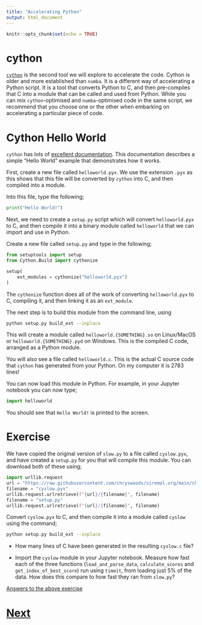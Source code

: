 ```yaml
---
title: "Accelerating Python"
output: html_document
---
```


```r
knitr::opts_chunk$set(echo = TRUE)
```

# cython

[`cython`](https://cython.org) is the second tool
we will explore to accelerate the code. Cython is older and more
established than `numba`. It is a different way of accelerating a Python
script. It is a tool that converts Python to C, and then pre-compiles
that C into a module that can be called and used from Python. While
you can mix `cython`-optimised and `numba`-optimised code in the same
script, we recommend that you choose one or the other when embarking
on accelerating a particular piece of code.

# Cython Hello World

`cython` has lots of [excellent documentation](https://cython.readthedocs.io/en/latest/src/tutorial/cython_tutorial.html).
This documentation describes a simple "Hello World" example that demonstrates
how it works.

First, create a new file called `helloworld.pyx`. We use the extension
`.pyx` as this shows that this file will be converted by `cython` into
C, and then compiled into a module.

Into this file, type the following;

```python
print("Hello World!")
```

Next, we need to create a `setup.py` script which will convert
`helloworld.pyx` to C, and then compile it into a binary module
called `helloworld` that we can import and use in Python.

Create a new file called `setup.py` and type in the following;

```python
from setuptools import setup
from Cython.Build import cythonize

setup(
    ext_modules = cythonize("helloworld.pyx")
)
```

The `cythonize` function does all of the work of converting `helloworld.pyx`
to C, compiling it, and then linking it as an `ext_module`.

The next step is to build this module from the command line, using

```bash
python setup.py build_ext --inplace
```

This will create a module called `helloworld.{SOMETHING}.so` on Linux/MacOS or
`helloworld.{SOMETHING}.pyd` on Windows. This is the compiled C code, arranged as
a Python module.

You will also see a file called `helloworld.c`. This is the actual C
source code that `cython` has generated from your Python. On my computer
it is 2783 lines!

You can now load this module in Python. For example, in your Jupyter notebook
you can now type;

```python
import helloworld
```

You should see that `Hello World!` is printed to the screen.

# Exercise

We have copied the original version of `slow.py` to a file called
`cyslow.pyx`, and have created a `setup.py` for you that will compile
this module. You can download both of these using;

```python
import urllib.request
url = "https://raw.githubusercontent.com/chryswoods/siremol.org/main/chryswoods.com/accelerating_python/code"
filename = "cyslow.pyx"
urllib.request.urlretrieve(f"{url}/{filename}", filename)
filename = "setup.py"
urllib.request.urlretrieve(f"{url}/{filename}", filename)
```

Convert `cyslow.pyx` to C, and then compile it into a module called
`cyslow` using the command;

```bash
python setup.py build_ext --inplace
```

* How many lines of C have been generated in the resulting `cyslow.c` file?

* Import the `cyslow` module in your Jupyter notebook. Measure how fast
  each of the three functions (`load_and_parse_data`, `calculate_scores`
  and `get_index_of_best_score`) run using `timeit`, from loading
  just 5% of the data. How does this compare to how fast they ran
  from `slow.py`?

[Answers to the above exercise](cython_answer.html)

# [Next](ctypes.html)
